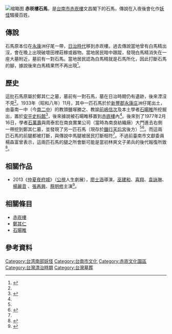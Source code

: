 [[File:赤嵌樓石馬.jpg|缩略图]]
'''赤崁樓石馬'''，是[[台南市|台南市]][[赤崁樓|赤崁樓]]文昌閣下的石馬，傳說在入夜後會化作[[妖怪|妖怪]]騷擾百姓。

==傳說==
石馬原本位在[[永康區|永康]]洲仔尾一帶，[[台灣日治時期|日治時代]]移到赤崁樓。過去傳說當地曾有白馬精出沒，會在晚上出現破壞田裡莊稼或器物。當地居民暗中跟蹤，發現白馬精消失在一座大墓附近，墓前有一對石馬。當地居民認為白馬精就是石馬所化，因此打斷石馬的腳，據說後來白馬精果然不再出現<ref name=":0">{{cite journal|author=李志祥 |title=〈洲仔尾採訪考察錄〉|journal=《南瀛文獻》|volume=第八輯 |issn=1812-7223 |publisher= 臺南縣政府 |date=2009-09 |pages=頁134、135}}</ref>。

== 歷史 ==
這批石馬原屬於鄭其仁之墓，墓前有一對石馬，墓在日治時期仍有遺跡，後來湮沒不見<ref name=":0" />。1933年（昭和八年）11月，其中一匹石馬於於[[新豐郡|新豐郡]][[永康庄|永康庄]]洲仔尾出土，由臺南一中（今[[國立臺南第二高級中學|南二中]]）的教頭鹽塜勝之、教諭[[前嶋信次|前嶋信次]]及本土學者[[石暘睢|石暘睢]]所挖掘出，置於[[熱蘭遮城博物館|安平史料館]]<ref>{{cite news|author= |title=〈夜な畑を荒す墓前の大石馬 と部落民に盜まれた銀の首級〉|work=《臺南新報》|date=1933-11-15 |pages=第三版}}</ref>，後來據說被石暘睢移置到[[赤嵌樓|赤嵌樓]]內<ref name=":0" />。後來到了1977年2月16日，學者[[石萬壽|石萬壽]]與周泰宏在南良實業公司（當時為南良紡織廠）大門進去右側一帶挖到鄭其仁墓，並發現了另一匹石馬（現存於[[鹽行天后宮|鹽行天后宮]]後方）<ref name=":0" /><ref>{{cite news|author= |title=〈臺南北郊洲仔尾石馬墓 另一石馬出土：鄭成功移葬南安．鄭其仁續葬該處〉|work=《中央日報》|date=1977-02-17 |pages=第七版}}</ref>。而這兩匹石馬的前腿都被打斷，與傳說中馬腿被居民打斷相符<ref name=":0" />。不過前臺南市文獻委員楊森富曾表示，這兩匹石馬的腿之所會斷可能是當初林爽文子弟兵的後代報復所致<ref>{{cite news|author=陳正一 |title=〈石馬會跑？網路講古多謬誤 赤崁樓石馬斷腿：前府城文獻委員會楊森富考證應為林爽文後代所為〉|work=《中華日報》|date=2003-10-28 |pages=21 台南焦點}}</ref>。

== 相關作品 ==

* 2013《[[仲夏夜府城|仲夏夜府城]]》（[[公共電視台|公視]]人生劇展），[[廖士涵|廖士涵]]導演，[[巫建和|巫建和]]、[[喜翔|喜翔]]、[[袁詠琳|袁詠琳]]、[[楊麗音|楊麗音]] 、[[張再興_(演員)|張再興]]、[[蔡明亮|蔡明修]]主演<ref>{{Cite web|title=仲夏夜府城|url=https://www.anzepictures.com/tainan|access-date=2021-07-08|work=安澤映畫有限公司|language=TW|archive-date=2021-07-11|archive-url=https://web.archive.org/web/20210711134031/https://www.anzepictures.com/tainan|dead-url=no}}</ref>。



== 相關條目 ==

* [[赤崁樓|赤崁樓]]
* [[鄭其仁|鄭其仁]]
* [[石暘睢|石暘睢]]

==參考資料==
{{reflist}}

[[Category:台湾南部妖怪|Category:台湾南部妖怪]]
[[Category:台南市文化|Category:台南市文化]]
[[Category:赤崁文化園區|Category:赤崁文化園區]]
[[Category:台灣清治時期|Category:台灣清治時期]]
[[Category:台灣墓葬|Category:台灣墓葬]]
